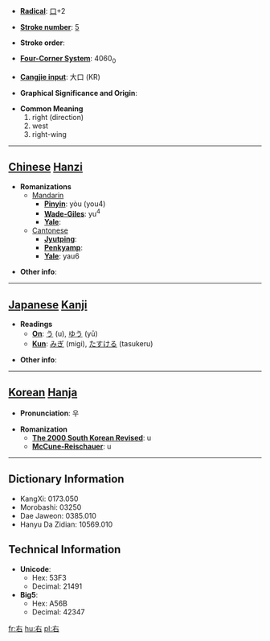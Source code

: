* '''[[Wiktionary:Chinese radical index| Radical]]''': [[Wiktionary:Chinese radical index 口|口]]+2

* '''[[Wiktionary:Chinese total strokes index|Stroke number]]''': [[Wiktionary:Chinese total strokes index 5|5]]

* '''Stroke order''': 

* '''[[Wiktionary:Chinese four corner index|Four-Corner System]]''': 4060<sub>0</sub>

* '''[[Wiktionary:Chinese Cangjie index|Cangjie input]]''': 大口 (KR)

* '''Graphical Significance and Origin''': 

* '''Common Meaning'''
*#right (direction)
*# west
*# right-wing


----

== [[Chinese]] [[Hanzi]] ==

* '''Romanizations'''
** [[Mandarin]]
*** '''[[Pinyin]]''': yòu (you4)
*** '''[[Wade-Giles]]''': yu<sup>4</sup>
*** '''[[Yale]]''': 
**[[Cantonese]]
***'''[[Jyutping]]''':
***'''[[Penkyamp]]''': 
***'''[[Yale]]''': yau6

* '''Other info''': 

----

== [[Japanese]] [[Kanji]] ==

* '''Readings'''
** '''[[On]]''': [[う]] (u), [[ゆう]] (yū)
** '''[[Kun]]''': [[みぎ]] (migi), [[たすける]] (tasukeru)

* '''Other info''':  

----

== [[Korean]] [[Hanja]] ==

* '''Pronunciation''': 우

* '''Romanization'''
** '''[[The 2000 South Korean Revised Romanization|The 2000 South Korean Revised]]''': u
** '''[[McCune-Reischauer]]''': u

----

== Dictionary Information ==

* KangXi: 0173.050
* Morobashi: 03250
* Dae Jaweon: 0385.010
* Hanyu Da Zidian: 10569.010

== Technical Information ==

* '''Unicode''':
** Hex: 53F3
** Decimal: 21491
* '''Big5''':
** Hex: A56B
** Decimal: 42347

[[fr:右]]
[[hu:右]]
[[pl:右]]